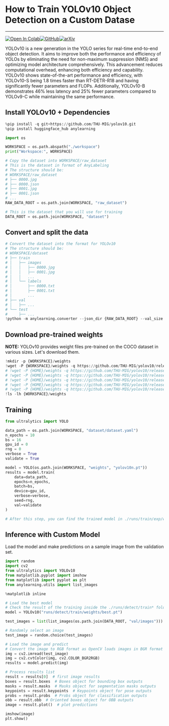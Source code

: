 # How to Train YOLOv10 Object Detection on a Custom Datase

---

<p><a href="https://colab.research.google.com/github/nrl-ai/anylearning/blob/main/notebooks/yolov10-object-detection.ipynb"><img src="https://colab.research.google.com/assets/colab-badge.svg" alt="Open In Colab"/></a><a href="https://github.com/nrl-ai/anylearning/blob/main/notebooks/yolov10-object-detection.ipynb"><img src="https://badges.aleen42.com/src/github.svg" alt="GitHub"/></a><a href="https://arxiv.org/pdf/2405.14458.pdf"><img src="https://img.shields.io/badge/arXiv-2405.14458-b31b1b.svg" alt="arXiv"/></a></p>


YOLOv10 is a new generation in the YOLO series for real-time end-to-end object detection. It aims to improve both the performance and efficiency of YOLOs by eliminating the need for non-maximum suppression (NMS) and optimizing model architecture comprehensively. This advancement reduces computational overhead, enhancing both efficiency and capability. YOLOv10 shows state-of-the-art performance and efficiency, with YOLOv10-S being 1.8 times faster than RT-DETR-R18 and having significantly fewer parameters and FLOPs. Additionally, YOLOv10-B demonstrates 46% less latency and 25% fewer parameters compared to YOLOv9-C while maintaining the same performance.

## Install YOLOv10 + Dependencies


```python
%pip install -q git+https://github.com/THU-MIG/yolov10.git
%pip install huggingface_hub anylearning
```


```python
import os

WORKSPACE = os.path.abspath("./workspace")
print("Workspace:", WORKSPACE)

# Copy the dataset into WORKSPACE/raw_dataset
# This is the dataset in format of AnyLabeling
# The structure should be:
# WORKSPACE/raw_dataset
# ├── 0000.jpg
# ├── 0000.json
# ├── 0001.jpg
# ├── 0001.json
# ...
RAW_DATA_ROOT = os.path.join(WORKSPACE, "raw_dataset")

# This is the dataset that you will use for training
DATA_ROOT = os.path.join(WORKSPACE, "dataset")
```

## Convert and split the data


```python
# Convert the dataset into the format for YOLOv10
# The structure should be:
# WORKSPACE/dataset
# ├── train
# │   ├── images
# │   │   ├── 0000.jpg
# │   │   ├── 0001.jpg
# │   │   ...
# │   └── labels
# │       ├── 0000.txt
# │       ├── 0001.txt
# │       ...
# ├── val
# │   ├── ...
# └── test
#     ├── ...
!python -m anylearning.converter --json_dir {RAW_DATA_ROOT} --val_size 0.1 --test_size 0.1 --output_dir {DATA_ROOT}
```

## Download pre-trained weights

**NOTE:** YOLOv10 provides weight files pre-trained on the COCO dataset in various sizes. Let's download them.


```python
!mkdir -p {WORKSPACE}/weights
!wget -P {WORKSPACE}/weights -q https://github.com/THU-MIG/yolov10/releases/download/v1.1/yolov10n.pt
# !wget -P {HOME}/weights -q https://github.com/THU-MIG/yolov10/releases/download/v1.1/yolov10s.pt
# !wget -P {HOME}/weights -q https://github.com/THU-MIG/yolov10/releases/download/v1.1/yolov10m.pt
# !wget -P {HOME}/weights -q https://github.com/THU-MIG/yolov10/releases/download/v1.1/yolov10b.pt
# !wget -P {HOME}/weights -q https://github.com/THU-MIG/yolov10/releases/download/v1.1/yolov10x.pt
# !wget -P {HOME}/weights -q https://github.com/THU-MIG/yolov10/releases/download/v1.1/yolov10l.pt
!ls -lh {WORKSPACE}/weights
```

## Training


```python
from ultralytics import YOLO

data_path = os.path.join(WORKSPACE, "dataset/dataset.yaml")
n_epochs = 10
bs = 16
gpu_id = 0
rng = 0
verbose = True
validate = True

model = YOLO(os.path.join(WORKSPACE, "weights", "yolov10n.pt"))
results = model.train(
    data=data_path,
    epochs=n_epochs,
    batch=bs,
    device=gpu_id,
    verbose=verbose,
    seed=rng,
    val=validate
)

# After this step, you can find the trained model in ./runs/train/exp/weights/best.pt
```

## Inference with Custom Model

Load the model and make predictions on a sample image from the validation set.


```python
import random
import cv2
from ultralytics import YOLOv10
from matplotlib.pyplot import imshow
from matplotlib import pyplot as plt
from anylearning.utils import list_images

%matplotlib inline

# Load the best model
# Check the result of the training inside the ./runs/detect/train* folder
model = YOLOv10("runs/detect/train/weights/best.pt")

test_images = list(list_images(os.path.join(DATA_ROOT, "val/images")))

# Randomly select an image
test_image = random.choice(test_images)

# Load the image and predict
# Convert the image to RGB format as OpenCV loads images in BGR format
img = cv2.imread(test_image)
img = cv2.cvtColor(img, cv2.COLOR_BGR2RGB)
results = model.predict(img)

# Process results list
result = results[0]  # first image results
boxes = result.boxes  # Boxes object for bounding box outputs
masks = result.masks  # Masks object for segmentation masks outputs
keypoints = result.keypoints  # Keypoints object for pose outputs
probs = result.probs  # Probs object for classification outputs
obb = result.obb  # Oriented boxes object for OBB outputs
image = result.plot()  # plot predictions

imshow(image)
plt.show()

```
